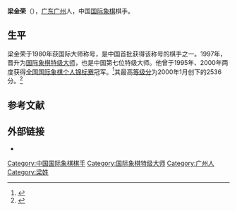 {{Infobox chess player
|image = <!-- only free-content images are allowed for depicting living people - see [[WP:NONFREE|WP:NONFREE]] -->
|name = 梁金荣
|caption = 
|birthname = 
|country = {{PRC}}
|birth_date = {{Birth date and age|1960|05|21}}<ref name="vrsac">[http://chess.vrsac.com/search/player_e.asp?FC=8600066 Rating data for player Liang, Jinrong, (CHN)] {{webarchive|url=https://web.archive.org/web/20070808165447/http://chess.vrsac.com/search/player_e.asp?FC=8600066 |date=2007-08-08 }}</ref>
|birth_place = {{CHN}}[[廣東省|廣東省]][[廣州市|廣州市]]
|death_date = 
|death_place = 
|title = [[国际象棋特级大师|特级大师]]（1997年）
|worldchampion = 
|womensworldchampion = 
|peakrating = 2536（2000年1月）
|FideID = 8600066
}}
'''梁金荣'''（{{bd|1960年|5月21日}}），[[广东|广东]][[广州|广州]]人，中国[[国际象棋|国际象棋]]棋手。

==生平==
梁金荣于1980年获国际大师称号，是中国首批获得该称号的棋手之一。1997年，晋升为[[国际象棋特级大师|国际象棋特级大师]]，也是中国第七位特级大师。他曾于1995年、2000年两度获得[[全国国际象棋锦标赛|全国国际象棋个人锦标赛]]冠军。<ref>{{cite web|url=http://www.gdqixie.com/Ranks/Palyer.aspx?ID=18|title=梁金荣|work=广东省棋类协会|accessdate=2016-03-21|archive-date=2017-03-05|archive-url=https://web.archive.org/web/20170305003852/http://www.gdqixie.com/Ranks/Palyer.aspx?ID=18|dead-url=yes}}</ref>其最高[[等级分|等级分]]为2000年1月创下的2536分。<ref>{{Cite web |url=http://www.fide.com/ratings/id.phtml?event=8600066 |title=Liang, Jinrong CHN FIDE World Top Chess Player |access-date=2016-03-21 |archive-date=2020-05-23 |archive-url=https://web.archive.org/web/20200523062730/https://www.fide.com/ratings/id.phtml?event=8600066 |dead-url=no }}</ref>

== 参考文献 ==
{{reflist}}

== 外部链接 ==
*{{chessgames player|id=84106}}

{{start box}}
{{succession box 
|before= [[叶江川|叶江川]] 
|title=  [[全国国际象棋锦标赛|中国国际象棋男子冠军]] 
|years=  1995年
|after=  [[叶江川|叶江川]]
}}
{{succession box 
|before= [[汪自力|汪自力]] 
|title=  [[全国国际象棋锦标赛|中国国际象棋男子冠军]] 
|years=  2000年
|after=  [[章钟|章钟]]
}}
{{end box}}

{{中国国际象棋特级大师}}
{{chess-bio-stub}}
{{DEFAULTSORT:L}}
[[Category:中国国际象棋棋手|Category:中国国际象棋棋手]]
[[Category:国际象棋特级大师|Category:国际象棋特级大师]]
[[Category:广州人|Category:广州人]]
[[Category:梁姓|Category:梁姓]]